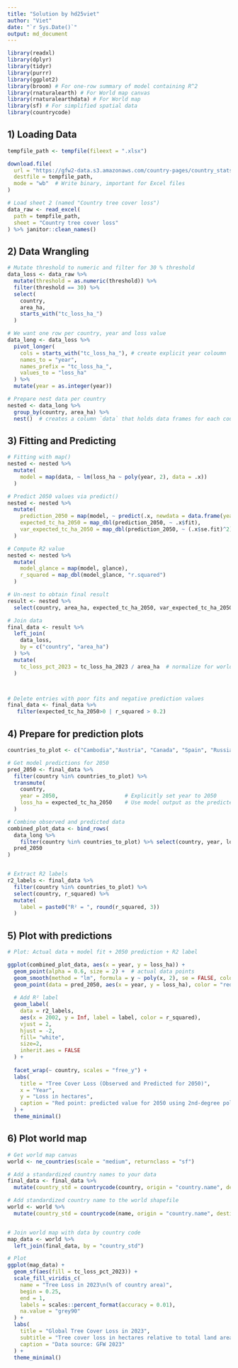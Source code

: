 ```yaml
---
title: "Solution by hd25viet"
author: "Viet"
date: "`r Sys.Date()`"
output: md_document
---
```


```r
library(readxl)
library(dplyr)
library(tidyr)
library(purrr)
library(ggplot2)
library(broom) # For one-row summary of model containing R^2
library(rnaturalearth) # For World map canvas
library(rnaturalearthdata) # For World map
library(sf) # For simplified spatial data
library(countrycode)
```


## 1) Loading Data
```r
tempfile_path <- tempfile(fileext = ".xlsx")

download.file(
  url = "https://gfw2-data.s3.amazonaws.com/country-pages/country_stats/download/gfw_2023_statistics_summary_v30102024.xlsx",
  destfile = tempfile_path,
  mode = "wb"  # Write binary, important for Excel files
)

# Load sheet 2 (named "Country tree cover loss")
data_raw <- read_excel(
  path = tempfile_path,
  sheet = "Country tree cover loss"
) %>% janitor::clean_names()
```

## 2) Data Wrangling


```r
# Mutate threshold to numeric and filter for 30 % threshold
data_loss <- data_raw %>%
  mutate(threshold = as.numeric(threshold)) %>%
  filter(threshold == 30) %>%
  select(
    country,
    area_ha,
    starts_with("tc_loss_ha_")
  )

# We want one row per country, year and loss value
data_long <- data_loss %>%
  pivot_longer(
    cols = starts_with("tc_loss_ha_"), # create explicit year coloumn
    names_to = "year",
    names_prefix = "tc_loss_ha_",
    values_to = "loss_ha"
  ) %>%
  mutate(year = as.integer(year))

# Prepare nest data per country
nested <- data_long %>%
  group_by(country, area_ha) %>%
  nest()  # creates a column `data` that holds data frames for each country
```

## 3) Fitting and Predicting

```r
# Fitting with map()
nested <- nested %>%
  mutate(
    model = map(data, ~ lm(loss_ha ~ poly(year, 2), data = .x))
  )

# Predict 2050 values via predict()
nested <- nested %>%
  mutate(
    prediction_2050 = map(model, ~ predict(.x, newdata = data.frame(year = 2050), se.fit = TRUE)),
    expected_tc_ha_2050 = map_dbl(prediction_2050, ~ .x$fit),
    var_expected_tc_ha_2050 = map_dbl(prediction_2050, ~ (.x$se.fit)^2)
  )

# Compute R2 value
nested <- nested %>%
  mutate(
    model_glance = map(model, glance),
    r_squared = map_dbl(model_glance, "r.squared")
  )

# Un-nest to obtain final result
result <- nested %>%
  select(country, area_ha, expected_tc_ha_2050, var_expected_tc_ha_2050, r_squared)

# Join data
final_data <- result %>%
  left_join(
    data_loss,
    by = c("country", "area_ha")
  ) %>%
  mutate(
    tc_loss_pct_2023 = tc_loss_ha_2023 / area_ha  # normalize for world map
  )



# Delete entries with poor fits and negative prediction values
final_data <- final_data %>%
   filter(expected_tc_ha_2050>0 | r_squared > 0.2)
```

## 4) Prepare for prediction plots

```r
countries_to_plot <- c("Cambodia","Austria", "Canada", "Spain", "Russia", "United States")

# Get model predictions for 2050
pred_2050 <- final_data %>%
  filter(country %in% countries_to_plot) %>%
  transmute(
    country,
    year = 2050,                     # Explicitly set year to 2050
    loss_ha = expected_tc_ha_2050    # Use model output as the predicted value
  )

# Combine observed and predicted data
combined_plot_data <- bind_rows(
  data_long %>%
    filter(country %in% countries_to_plot) %>% select(country, year, loss_ha),
  pred_2050
)


# Extract R2 labels
r2_labels <- final_data %>%
  filter(country %in% countries_to_plot) %>%
  select(country, r_squared) %>%
  mutate(
    label = paste0("R² = ", round(r_squared, 3))
  )

```

## 5) Plot with predictions

```r
# Plot: Actual data + model fit + 2050 prediction + R2 label

ggplot(combined_plot_data, aes(x = year, y = loss_ha)) +
  geom_point(alpha = 0.6, size = 2) +  # actual data points
  geom_smooth(method = "lm", formula = y ~ poly(x, 2), se = FALSE, color = "steelblue") +
  geom_point(data = pred_2050, aes(x = year, y = loss_ha), color = "red", size = 3, shape = 18) +
  
  # Add R² label 
  geom_label(
    data = r2_labels,
    aes(x = 2002, y = Inf, label = label, color = r_squared),
    vjust = 2,
    hjust = -2,
    fill= "white",
    size=2,
    inherit.aes = FALSE
  ) +
  
  facet_wrap(~ country, scales = "free_y") +
  labs(
    title = "Tree Cover Loss (Observed and Predicted for 2050)",
    x = "Year",
    y = "Loss in hectares",
    caption = "Red point: predicted value for 2050 using 2nd-degree polynomial fit"
  ) +
  theme_minimal()
```

## 6) Plot world map

```r
# Get world map canvas
world <- ne_countries(scale = "medium", returnclass = "sf")

# Add a standardized country names to your data
final_data <- final_data %>%
  mutate(country_std = countrycode(country, origin = "country.name", destination = "country.name"))

# Add standardized country name to the world shapefile
world <- world %>%
  mutate(country_std = countrycode(name, origin = "country.name", destination = "country.name"))


# Join world map with data by country code
map_data <- world %>%
  left_join(final_data, by = "country_std")

# Plot 
ggplot(map_data) +
  geom_sf(aes(fill = tc_loss_pct_2023)) +
  scale_fill_viridis_c(
    name = "Tree Loss in 2023\n(% of country area)",
    begin = 0.25,
    end = 1,
    labels = scales::percent_format(accuracy = 0.01),
    na.value = "grey90"
  ) +
  labs(
    title = "Global Tree Cover Loss in 2023",
    subtitle = "Tree cover loss in hectares relative to total land area per country",
    caption = "Data source: GFW 2023"
  ) +
  theme_minimal()

```

